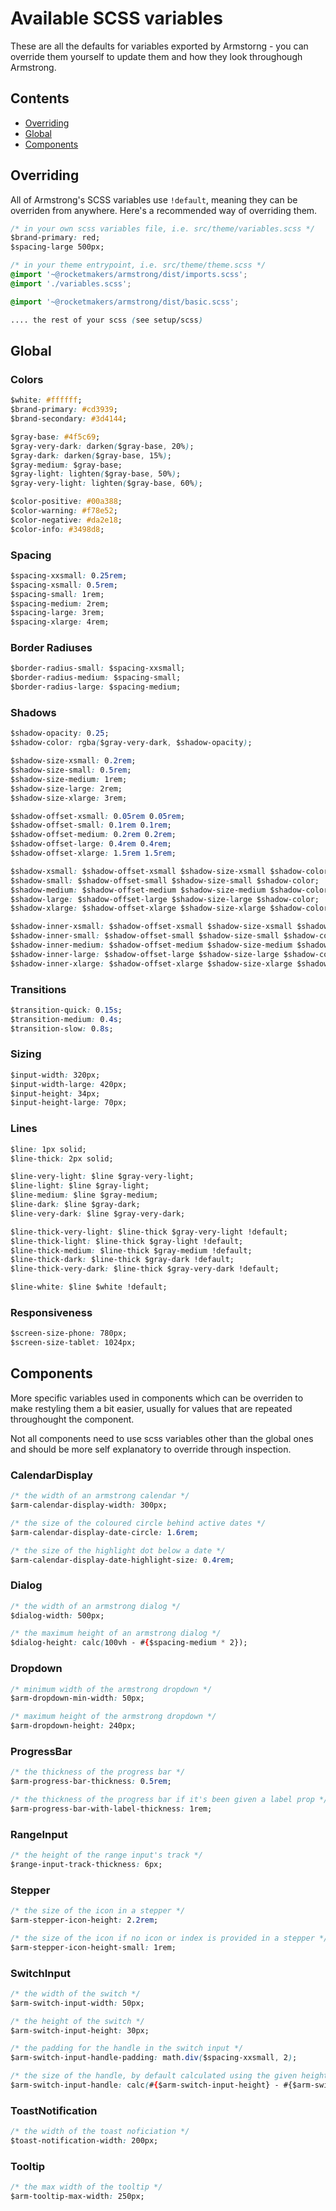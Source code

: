 
<Meta title="SCSS Utilities/Variables" />

# Available SCSS variables

These are all the defaults for variables exported by Armstorng - you can override them yourself to update them and how they look throughough Armstrong.

## Contents

- [Overriding](#overriding)
- [Global](#global)
- [Components](#components)

## <a name="overriding">Overriding</a>

All of Armstrong's SCSS variables use `!default`, meaning they can be overriden from anywhere. Here's a recommended way of overriding them.

```css
/* in your own scss variables file, i.e. src/theme/variables.scss */
$brand-primary: red;
$spacing-large 500px;

/* in your theme entrypoint, i.e. src/theme/theme.scss */
@import '~@rocketmakers/armstrong/dist/imports.scss';
@import './variables.scss';

@import '~@rocketmakers/armstrong/dist/basic.scss';

.... the rest of your scss (see setup/scss)
```

## <a name="global">Global</a>

### Colors

```css
$white: #ffffff;
$brand-primary: #cd3939;
$brand-secondary: #3d4144;

$gray-base: #4f5c69;
$gray-very-dark: darken($gray-base, 20%);
$gray-dark: darken($gray-base, 15%);
$gray-medium: $gray-base;
$gray-light: lighten($gray-base, 50%);
$gray-very-light: lighten($gray-base, 60%);

$color-positive: #00a388;
$color-warning: #f78e52;
$color-negative: #da2e18;
$color-info: #3498d8;
```

### Spacing

```css
$spacing-xxsmall: 0.25rem;
$spacing-xsmall: 0.5rem;
$spacing-small: 1rem;
$spacing-medium: 2rem;
$spacing-large: 3rem;
$spacing-xlarge: 4rem;
```

### Border Radiuses

```css
$border-radius-small: $spacing-xxsmall;
$border-radius-medium: $spacing-small;
$border-radius-large: $spacing-medium;
```

### Shadows

```css
$shadow-opacity: 0.25;
$shadow-color: rgba($gray-very-dark, $shadow-opacity);

$shadow-size-xsmall: 0.2rem;
$shadow-size-small: 0.5rem;
$shadow-size-medium: 1rem;
$shadow-size-large: 2rem;
$shadow-size-xlarge: 3rem;

$shadow-offset-xsmall: 0.05rem 0.05rem;
$shadow-offset-small: 0.1rem 0.1rem;
$shadow-offset-medium: 0.2rem 0.2rem;
$shadow-offset-large: 0.4rem 0.4rem;
$shadow-offset-xlarge: 1.5rem 1.5rem;

$shadow-xsmall: $shadow-offset-xsmall $shadow-size-xsmall $shadow-color;
$shadow-small: $shadow-offset-small $shadow-size-small $shadow-color;
$shadow-medium: $shadow-offset-medium $shadow-size-medium $shadow-color;
$shadow-large: $shadow-offset-large $shadow-size-large $shadow-color;
$shadow-xlarge: $shadow-offset-xlarge $shadow-size-xlarge $shadow-color;

$shadow-inner-xsmall: $shadow-offset-xsmall $shadow-size-xsmall $shadow-color inset;
$shadow-inner-small: $shadow-offset-small $shadow-size-small $shadow-color inset;
$shadow-inner-medium: $shadow-offset-medium $shadow-size-medium $shadow-color inset;
$shadow-inner-large: $shadow-offset-large $shadow-size-large $shadow-color inset;
$shadow-inner-xlarge: $shadow-offset-xlarge $shadow-size-xlarge $shadow-color inset;
```

### Transitions

```css
$transition-quick: 0.15s;
$transition-medium: 0.4s;
$transition-slow: 0.8s;
```

### Sizing

```css
$input-width: 320px;
$input-width-large: 420px;
$input-height: 34px;
$input-height-large: 70px;
```

### Lines

```css
$line: 1px solid;
$line-thick: 2px solid;

$line-very-light: $line $gray-very-light;
$line-light: $line $gray-light;
$line-medium: $line $gray-medium;
$line-dark: $line $gray-dark;
$line-very-dark: $line $gray-very-dark;

$line-thick-very-light: $line-thick $gray-very-light !default;
$line-thick-light: $line-thick $gray-light !default;
$line-thick-medium: $line-thick $gray-medium !default;
$line-thick-dark: $line-thick $gray-dark !default;
$line-thick-very-dark: $line-thick $gray-very-dark !default;

$line-white: $line $white !default;
```

### Responsiveness

```css
$screen-size-phone: 780px;
$screen-size-tablet: 1024px;
```

## <a name="components">Components</a>

More specific variables used in components which can be overriden to make restyling them a bit easier, usually for values that are repeated throughought the component.

Not all components need to use scss variables other than the global ones and should be more self explanatory to override through inspection.

### CalendarDisplay

```css
/* the width of an armstrong calendar */
$arm-calendar-display-width: 300px;

/* the size of the coloured circle behind active dates */
$arm-calendar-display-date-circle: 1.6rem;

/* the size of the highlight dot below a date */
$arm-calendar-display-date-highlight-size: 0.4rem;
```

### Dialog

```css
/* the width of an armstrong dialog */
$dialog-width: 500px;

/* the maximum height of an armstrong dialog */
$dialog-height: calc(100vh - #{$spacing-medium * 2});
```

### Dropdown

```css
/* minimum width of the armstrong dropdown */
$arm-dropdown-min-width: 50px;

/* maximum height of the armstrong dropdown */
$arm-dropdown-height: 240px;
```

### ProgressBar

```css
/* the thickness of the progress bar */
$arm-progress-bar-thickness: 0.5rem;

/* the thickness of the progress bar if it's been given a label prop */
$arm-progress-bar-with-label-thickness: 1rem;
```

### RangeInput

```css
/* the height of the range input's track */
$range-input-track-thickness: 6px;
```

### Stepper

```css
/* the size of the icon in a stepper */
$arm-stepper-icon-height: 2.2rem;

/* the size of the icon if no icon or index is provided in a stepper */
$arm-stepper-icon-height-small: 1rem;
```

### SwitchInput

```css
/* the width of the switch */
$arm-switch-input-width: 50px;

/* the height of the switch */
$arm-switch-input-height: 30px;

/* the padding for the handle in the switch input */
$arm-switch-input-handle-padding: math.div($spacing-xxsmall, 2);

/* the size of the handle, by default calculated using the given height and padding */
$arm-switch-input-handle: calc(#{$arm-switch-input-height} - #{$arm-switch-input-handle-padding * 2});
```

### ToastNotification

```css
/* the width of the toast noficiation */
$toast-notification-width: 200px;
```

### Tooltip

```css
/* the max width of the tooltip */
$arm-tooltip-max-width: 250px;
```
